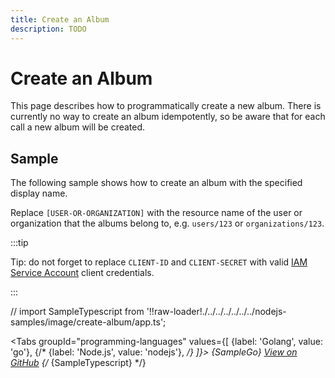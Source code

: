 ```yaml
---
title: Create an Album
description: TODO
---
```


# Create an Album

This page describes how to programmatically create a new album.
There is currently no way to create an album idempotently, so be aware that for each call a new album will be created.

## Sample

The following sample shows how to create an album with the specified display name.

Replace `[USER-OR-ORGANIZATION]` with the resource name of the user or organization that the albums belong to, e.g. `users/123` or `organizations/123`.

:::tip

Tip: do not forget to replace `CLIENT-ID` and `CLIENT-SECRET` with valid [IAM Service Account](/authentication/service-accounts) client credentials.

:::

// import SampleTypescript from '!!raw-loader!./../../../../../../nodejs-samples/image/create-album/app.ts';


<Tabs
  groupId="programming-languages"
  values={[
    {label: 'Golang', value: 'go'},
    {/* {label: 'Node.js', value: 'nodejs'}, */}
  ]}>
  <TabItem value="go">
    <CodeBlock language="go">
      {SampleGo}
    </CodeBlock>
    <a href="https://github.com/animeapis/golang-samples/blob/master/image/create-album/main.go">View on GitHub</a>
  </TabItem>
  {/* <TabItem value="nodejs">
    <CodeBlock language="typescript">
      {SampleTypescript}
    </CodeBlock>
  </TabItem> */}
</Tabs>

